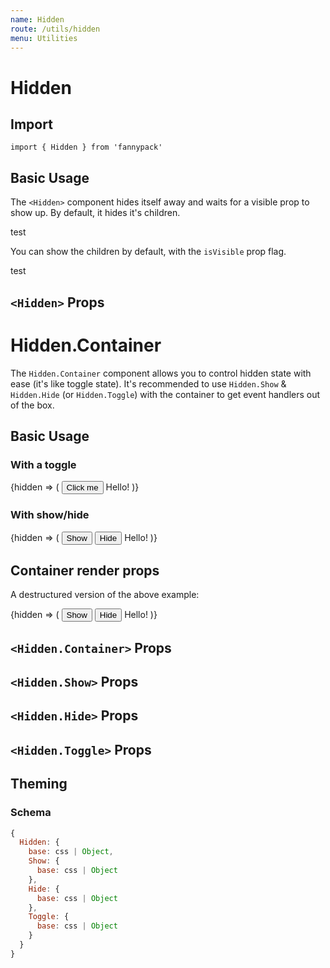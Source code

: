 ```yaml
---
name: Hidden
route: /utils/hidden
menu: Utilities
---
```



# Hidden

## Import

`import { Hidden } from 'fannypack'`

## Basic Usage

The `<Hidden>` component hides itself away and waits for a visible prop to show up. By default, it hides it's children.

<Playground>
  <Hidden>test</Hidden>
</Playground>

You can show the children by default, with the `isVisible` prop flag.

<Playground>
  <Hidden isVisible>test</Hidden>
</Playground>

## `<Hidden>` Props

<PropsTable component={Hidden} />

# Hidden.Container

The `Hidden.Container` component allows you to control hidden state with ease (it's like toggle state). It's recommended to use `Hidden.Show` & `Hidden.Hide` (or `Hidden.Toggle`) with the container to get event handlers out of the box.

## Basic Usage

### With a toggle

<Playground>
  <Hidden.Container>
    {hidden => (
      <Box>
        <Button use={Hidden.Toggle} {...hidden}>Click me</Button>
        <Hidden {...hidden}>
          Hello!
        </Hidden>
      </Box>
    )}
  </Hidden.Container>
</Playground>

### With show/hide

<Playground>
  <Hidden.Container>
    {hidden => (
      <Box>
        <Group>
          <Button use={Hidden.Show} {...hidden}>Show</Button>
          <Button use={Hidden.Hide} {...hidden}>Hide</Button>
        </Group>
        <Hidden {...hidden}>
          Hello!
        </Hidden>
      </Box>
    )}
  </Hidden.Container>
</Playground>

## Container render props

A destructured version of the above example:

<Playground>
  <Hidden.Container>
    {hidden => (
      <Box>
        <Group>
          <Button onClick={hidden.show}>Show</Button>
          <Button onClick={hidden.hide}>Hide</Button>
        </Group>
        <Hidden isVisible={hidden.isVisible}>
          Hello!
        </Hidden>
      </Box>
    )}
  </Hidden.Container>
</Playground>

## `<Hidden.Container>` Props

<PropsTable component={Hidden.Container} />

## `<Hidden.Show>` Props

<PropsTable component={Hidden.Show} />

## `<Hidden.Hide>` Props

<PropsTable component={Hidden.Hide} />

## `<Hidden.Toggle>` Props

<PropsTable component={Hidden.Toggle} />

## Theming

### Schema

```jsx
{
  Hidden: {
    base: css | Object,
    Show: {
      base: css | Object
    },
    Hide: {
      base: css | Object
    },
    Toggle: {
      base: css | Object
    }
  }
}
```
